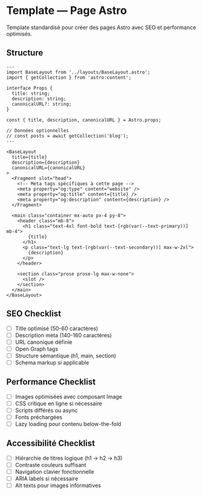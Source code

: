 # Template — Page Astro

Template standardisé pour créer des pages Astro avec SEO et performance optimisés.

## Structure

```astro
---
import BaseLayout from '../layouts/BaseLayout.astro';
import { getCollection } from 'astro:content';

interface Props {
  title: string;
  description: string;
  canonicalURL?: string;
}

const { title, description, canonicalURL } = Astro.props;

// Données optionnelles
// const posts = await getCollection('blog');
---

<BaseLayout
  title={title}
  description={description}
  canonicalURL={canonicalURL}
>
  <Fragment slot="head">
    <!-- Meta tags spécifiques à cette page -->
    <meta property="og:type" content="website" />
    <meta property="og:title" content={title} />
    <meta property="og:description" content={description} />
  </Fragment>

  <main class="container mx-auto px-4 py-8">
    <header class="mb-8">
      <h1 class="text-4xl font-bold text-[rgb(var(--text-primary))] mb-4">
        {title}
      </h1>
      <p class="text-lg text-[rgb(var(--text-secondary))] max-w-2xl">
        {description}
      </p>
    </header>

    <section class="prose prose-lg max-w-none">
      <slot />
    </section>
  </main>
</BaseLayout>
```

## SEO Checklist

- [ ] Title optimisé (50-60 caractères)
- [ ] Description meta (140-160 caractères)
- [ ] URL canonique définie
- [ ] Open Graph tags
- [ ] Structure sémantique (h1, main, section)
- [ ] Schema markup si applicable

## Performance Checklist

- [ ] Images optimisées avec composant Image
- [ ] CSS critique en ligne si nécessaire
- [ ] Scripts différés ou async
- [ ] Fonts préchargées
- [ ] Lazy loading pour contenu below-the-fold

## Accessibilité Checklist

- [ ] Hiérarchie de titres logique (h1 → h2 → h3)
- [ ] Contraste couleurs suffisant
- [ ] Navigation clavier fonctionnelle
- [ ] ARIA labels si nécessaire
- [ ] Alt texts pour images informatives
